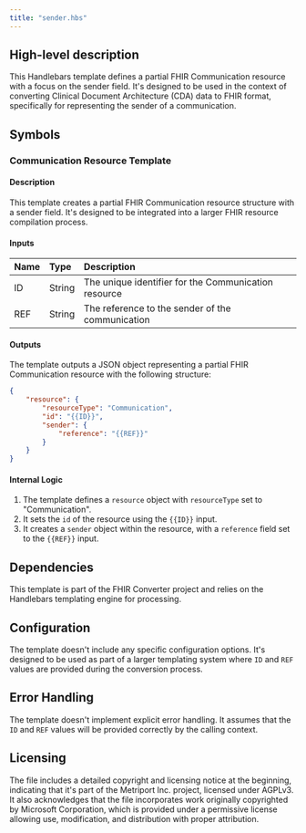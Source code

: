 ```yaml
---
title: "sender.hbs"
---
```


## High-level description
This Handlebars template defines a partial FHIR Communication resource with a focus on the sender field. It's designed to be used in the context of converting Clinical Document Architecture (CDA) data to FHIR format, specifically for representing the sender of a communication.

## Symbols

### Communication Resource Template
#### Description
This template creates a partial FHIR Communication resource structure with a sender field. It's designed to be integrated into a larger FHIR resource compilation process.

#### Inputs
| Name | Type | Description |
|:-----|:-----|:------------|
| ID | String | The unique identifier for the Communication resource |
| REF | String | The reference to the sender of the communication |

#### Outputs
The template outputs a JSON object representing a partial FHIR Communication resource with the following structure:
```json
{
    "resource": {
        "resourceType": "Communication",
        "id": "{{ID}}",
        "sender": {
            "reference": "{{REF}}"
        }
    }
}
```

#### Internal Logic
1. The template defines a `resource` object with `resourceType` set to "Communication".
2. It sets the `id` of the resource using the `{{ID}}` input.
3. It creates a `sender` object within the resource, with a `reference` field set to the `{{REF}}` input.

## Dependencies
This template is part of the FHIR Converter project and relies on the Handlebars templating engine for processing.

## Configuration
The template doesn't include any specific configuration options. It's designed to be used as part of a larger templating system where `ID` and `REF` values are provided during the conversion process.

## Error Handling
The template doesn't implement explicit error handling. It assumes that the `ID` and `REF` values will be provided correctly by the calling context.

## Licensing
The file includes a detailed copyright and licensing notice at the beginning, indicating that it's part of the Metriport Inc. project, licensed under AGPLv3. It also acknowledges that the file incorporates work originally copyrighted by Microsoft Corporation, which is provided under a permissive license allowing use, modification, and distribution with proper attribution.